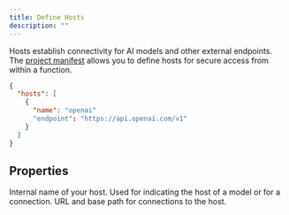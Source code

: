 ```yaml
---
title: Define Hosts
description: ""
---
```


Hosts establish connectivity for AI models and other external endpoints. The [project manifest](/manifest) allows you to define hosts for secure access from within a function.

```json hypermode.json
{
  "hosts": [
    {
      "name": "openai"
      "endpoint": "https://api.openai.com/v1"
    }
  ]
}
```

## Properties

<ResponseField name="name" type="string" required>
  Internal name of your host. Used for indicating the host of a model or for a
  connection.
</ResponseField>

<ResponseField name="endpoint" type="string" required>
  URL and base path for connections to the host.
</ResponseField>

